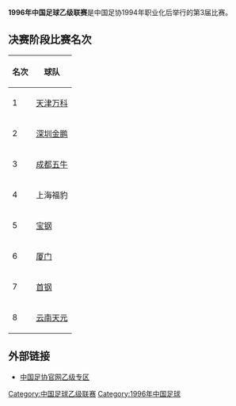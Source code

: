 '''1996年中国足球乙级联赛'''是中国足协1994年职业化后举行的第3届比赛。

==决赛阶段比赛名次==
{| class="wikitable"
|-
! 名次 !! 球队
|-
| 1 || [[天津万科|天津万科]]
|-
| 2 || [[深圳金鹏|深圳金鹏]]
|-
| 3 ||[[成都五牛|成都五牛]]
|-
| 4 ||上海福豹
|-
| 5 ||[[上海宝钢足球俱乐部|宝钢]]
|-
| 6 ||[[厦门足球俱乐部|厦门]]
|-
| 7 ||[[北京首钢足球俱乐部|首钢]]
|-
| 8 ||[[云南天元足球俱乐部|云南天元]]
|}

==外部链接==
*[https://web.archive.org/web/20120204083134/http://www.fa.org.cn/zy/index.html 中国足协官网乙级专区]

{{中国足球乙级联賽}}

[[Category:中国足球乙级联赛|Category:中国足球乙级联赛]]
[[Category:1996年中国足球|Category:1996年中国足球]]